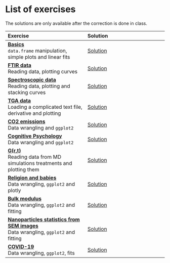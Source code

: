 # List of exercises

The solutions are only available after the correction is done in class.

| Exercise | Solution |
|:--|:--|
| [**Basics**](Exo/plot0/exercise.html)<br>`data.frame` manipulation, simple plots and linear fits | [Solution](Exo/plot0/solution.html)|
| [**FTIR data**](Exo/FTIR/exercise.html)<br>Reading data, plotting curves | [Solution](Exo/FTIR/solution.html)|
| [**Spectroscopic data**](Exo/spectro/exercise.html)<br>Reading data, plotting and stacking curves | [Solution](Exo/spectro/solution.html)|
| [**TGA data**](Exo/tga/exercise.html)<br>Loading a complicated text file, derivative and plotting | [Solution](Exo/tga/solution.html)|
| [**CO2 emissions**](Exo/co2/exercise.html)<br>Data wrangling and `ggplot2` | [Solution](Exo/co2/solution.html)|
| [**Cognitive Psychology**](Exo/psycho_cog/exercise.html)<br>Data wrangling and `ggplot2` | [Solution](Exo/psycho_cog/solution.html)|
| [**G(r,t)**](Exo/Grt/exercise.html)<br>Reading data from MD simulations treatments and plotting them | [Solution](Exo/Grt/solution.html)|
| [**Religion and babies**](Exo/religion_babies/exercise.html)<br>Data wrangling, `ggplot2` and plotly | [Solution](Exo/religion_babies/solution.html)|
| [**Bulk modulus**](Exo/bulk_modulus/exercise.html)<br>Data wrangling, `ggplot2` and fitting | [Solution](Exo/bulk_modulus/solution.html)|
| [**Nanoparticles statistics from SEM images**](Exo/SEM_particles/exercise.html)<br>Data wrangling, `ggplot2` and fitting | [Solution](Exo/SEM_particles/solution.html)|
| [**COVID-19**](Exo/covid/exercise.html)<br>Data wrangling, `ggplot2`, fits | [Solution](Exo/covid/solution.html)|
